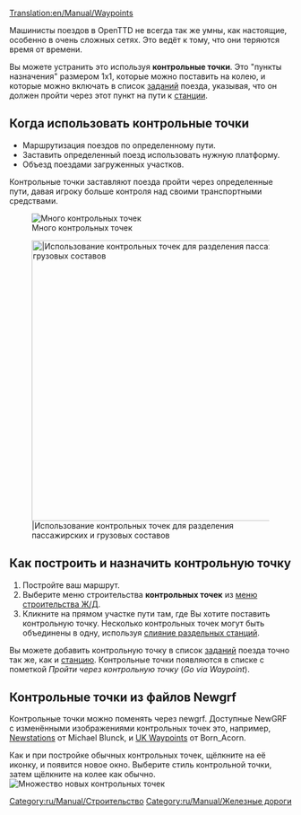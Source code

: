 [[Translation:en/Manual/Waypoints]]

Машинисты поездов в OpenTTD не всегда так же умны, как настоящие, особенно в очень сложных сетях. Это ведёт к тому, что они теряются время от времени.  

Вы можете устранить это используя '''контрольные точки'''. Это "пункты назначения" размером 1х1, которые можно поставить на колею, и которые можно включать в список [[ru/Manual/Задания|заданий]] поезда, указывая, что он должен пройти через этот пункт на пути к [[ru/Manual/Станции|станции]].

==Когда использовать контрольные точки==

* Маршрутизация поездов по определенному пути.
* Заставить определенный поезд использовать нужную платформу.
* Объезд поездами загруженных участков.

Контрольные точки заставляют поезда пройти через определенные пути, давая игроку больше контроля над своими транспортными средствами.

[[File:en/Manual/Checkpoints.png|center|frame|Много контрольных точек]]

[[File:en/Manual/Waypoints.png|center|thumb|500px||Использование контрольных точек для разделения пассажирских и грузовых составов]]

==Как построить и назначить контрольную точку==

# Постройте ваш маршрут.
# Выберите меню строительства '''контрольных точек''' из [[ru/Manual/Железнодорожное строительство#instrument-dlia-stroitelstva-zheleznoi-dorogi|меню строительства Ж/Д]].
# Кликните на прямом участке пути там, где Вы хотите поставить контрольную точку. Несколько контрольных точек могут быть объединены в одну, используя [[en/Archive/Manual/Settings/Distant-join stations|слияние раздельных станций]].

Вы можете добавить контрольную точку в список [[ru/Manual/Задания|заданий]] поезда точно так же, как и [[ru/Manual/Станции|станцию]]. Контрольные точки появляются в списке с пометкой ''Пройти через контрольную точку'' (''Go via Waypoint'').

== Контрольные точки из файлов Newgrf ==
Контрольные точки можно поменять через newgrf. Доступные NewGRF с изменёнными изображениями контрольных точек это, например, [http://grfcrawler.tt-forums.net/details.php?do=details&id=13 Newstations] от Michael Blunck, и [http://grfcrawler.tt-forums.net/details.php?do=details&id=104 UK Waypoints] от Born_Acorn.

Как и при постройке обычных контрольных точек, щёлкните на её иконку, и появится новое окно. Выберите стиль контрольной точки, затем щёлкните на колее как обычно.
[[File:en/Manual/Newgrfwayp.png|center|frame|Множество новых контрольных точек]]

[[Category:ru/Manual/Строительство]]
[[Category:ru/Manual/Железные дороги]]